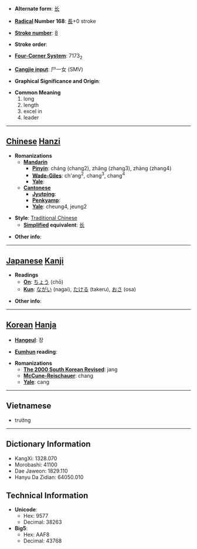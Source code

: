 * '''Alternate form''': [[长]]

* '''[[Wiktionary:Chinese radical index| Radical]] Number 168''': [[Wiktionary:Chinese radical index 長|長]]+0 stroke

* '''[[Wiktionary:Chinese total strokes index|Stroke number]]''': [[Wiktionary:Chinese total strokes index 8|8]]

* '''Stroke order''': 

* '''[[Wiktionary:Chinese four corner index|Four-Corner System]]''': 7173<sub>2</sub>

* '''[[Wiktionary:Chinese Cangjie index|Cangjie input]]''': 尸一女 (SMV)

* '''Graphical Significance and Origin''': 

* '''Common Meaning'''
*#long
*# length
*# excel in
*# leader


----

== [[Chinese]] [[Hanzi]] ==

* '''Romanizations'''
** '''[[Mandarin]]'''
*** '''[[Pinyin]]''': cháng (chang2), zhǎng (zhang3), zhàng (zhang4)
*** '''[[Wade-Giles]]''': ch'ang<sup>2</sup>, chang<sup>3</sup>, chang<sup>4</sup>
*** '''[[Yale]]''': 
** '''[[Cantonese]]'''
*** '''[[Jyutping]]''':
*** '''[[Penkyamp]]''': 
*** '''[[Yale]]''': cheung4, jeung2

* '''Style''': [[Traditional Chinese]] 
** '''[[Simplified Chinese|Simplified]] equivalent''': [[长]]

* '''Other info''': 

----

== [[Japanese]] [[Kanji]] ==

* '''Readings'''
** '''[[On]]''': [[ちょう]] (chō)
** '''[[Kun]]''': [[ながい]] (nagai), [[たける]] (takeru), [[おさ]] (osa)

* '''Other info''':  

----

== [[Korean]] [[Hanja]] ==

* '''[[Hangeul]]''': 장

* '''[[Eumhun]] reading''': 

* '''Romanizations'''
** '''[[The 2000 South Korean Revised Romanization|The 2000 South Korean Revised]]''': jang
** '''[[McCune-Reischauer]]''': chang
** '''[[Yale]]''': cang

----

==Vietnamese==

* trưởng

----

== Dictionary Information ==

* KangXi: 1328.070
* Morobashi: 41100
* Dae Jaweon: 1829.110
* Hanyu Da Zidian: 64050.010

== Technical Information ==

* '''Unicode''':
** Hex: 9577
** Decimal: 38263
* '''Big5''':
** Hex: AAF8
** Decimal: 43768